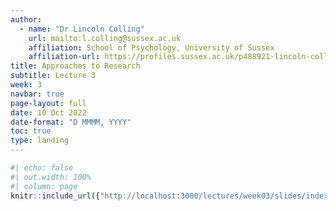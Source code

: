```yaml
---
author:
  - name: "Dr Lincoln Colling"
    url: mailto:l.colling@sussex.ac.uk
    affiliation: School of Psychology, University of Sussex
    affiliation-url: https://profiles.sussex.ac.uk/p488921-lincoln-colling
title: Approaches to Research
subtitle: Lecture 3
week: 3
navbar: true
page-layout: full
date: 10 Oct 2022
date-format: "D MMMM, YYYY"
toc: true
type: landing
---
```


```r
#| echo: false
#| out.width: 100%
#| column: page
knitr::include_url({"http://localhost:3000/lectures/week03/slides/index.html"})
```


